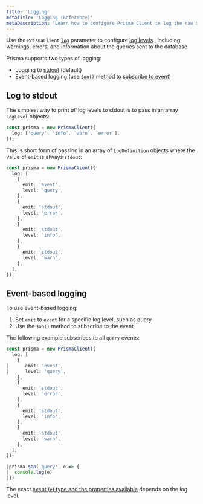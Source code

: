 ```yaml
---
title: 'Logging'
metaTitle: 'Logging (Reference)'
metaDescription: 'Learn how to configure Prisma Client to log the raw SQL queries it sends to the database and other information.'
---
```


<TopBlock>

Use the `PrismaClient` [`log`](../../../reference/api-reference/prisma-client-reference#log) <span class="api"></span> parameter to configure [log levels](../../../reference/api-reference/prisma-client-reference#log-levels) <span class="api"></span>, including warnings, errors, and information about the queries sent to the database.

Prisma supports two types of logging:

* Logging to [stdout](https://en.wikipedia.org/wiki/Standard_streams) (default)
* Event-based logging (use [`$on()`](../../../reference/api-reference/prisma-client-reference#on) <span class="api"></span> method to [subscribe to event](#subscribe-to-events))

</TopBlock>

## Log to stdout

The simplest way to print _all_ log levels to stdout is to pass in an array `LogLevel` objects:

```ts
const prisma = new PrismaClient({
  log: ['query', 'info', `warn`, `error`],
});
```

This is short form of passing in an array of `LogDefinition` objects where the value of `emit` is always `stdout`:

```ts
const prisma = new PrismaClient({
  log: [
    {
      emit: 'event',
      level: 'query',
    },
    {
      emit: 'stdout',
      level: 'error',
    },    
    {
      emit: 'stdout',
      level: 'info',
    },
    {
      emit: 'stdout',
      level: 'warn',
    },
  ],
});
```

## Event-based logging

To use event-based logging:

1. Set `emit` to `event` for a specific log level, such as query
2. Use the `$on()` method to subscribe to the event

The following example subscribes to all `query` events:

```ts
const prisma = new PrismaClient({
  log: [
    {
|      emit: 'event',
|      level: 'query',
    },
    {
      emit: 'stdout',
      level: 'error',
    },    
    {
      emit: 'stdout',
      level: 'info',
    },
    {
      emit: 'stdout',
      level: 'warn',
    },
  ],
});

|prisma.$on('query', e => {
|  console.log(e)
|})
```

The exact [event (`e`) type and the properties available](/reference/api-reference/prisma-client-reference#event-types) <span class="api"></span> depends on the log level.
